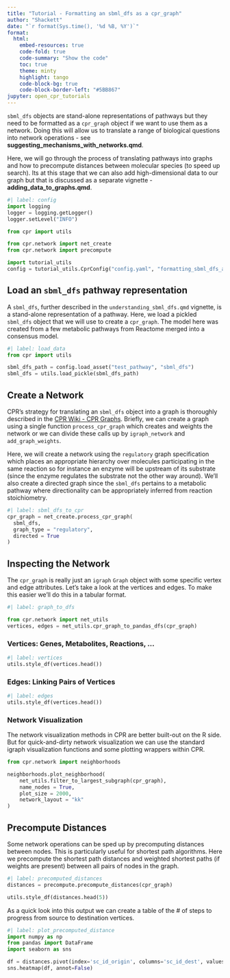 ```yaml
---
title: "Tutorial - Formatting an sbml_dfs as a cpr_graph"
author: "Shackett"
date: "`r format(Sys.time(), '%d %B, %Y')`"
format:
  html:
    embed-resources: true
    code-fold: true
    code-summary: "Show the code"
    toc: true
    theme: minty
    highlight: tango
    code-block-bg: true
    code-block-border-left: "#5BB867"
jupyter: open_cpr_tutorials
---
```


`sbml_dfs` objects are stand-alone representations of pathways but they need to be formatted as a `cpr_graph` object if we want to use them as a network. Doing this will allow us to translate a range of biological questions into network operations - see **suggesting_mechanisms_with_networks.qmd**.

Here, we will go through the process of translating pathways into graphs and how to precompute distances between molecular species (to speed up search). Its at this stage that we can also add high-dimensional data to our graph but that is discussed as a separate vignette - **adding_data_to_graphs.qmd**.

```python
#| label: config
import logging
logger = logging.getLogger()
logger.setLevel("INFO")

from cpr import utils

from cpr.network import net_create
from cpr.network import precompute

import tutorial_utils
config = tutorial_utils.CprConfig("config.yaml", "formatting_sbml_dfs_as_cpr_graphs")
```

## Load an `sbml_dfs` pathway representation

A `sbml_dfs`, further described in the `understanding_sbml_dfs.qmd` vignette, is a stand-alone representation of a pathway. Here, we load a pickled `sbml_dfs` object that we will use to create a `cpr_graph`. The model here was created from a few metabolic pathways from Reactome merged into a consensus model.

```python
#| label: load_data
from cpr import utils

sbml_dfs_path = config.load_asset("test_pathway", "sbml_dfs")
sbml_dfs = utils.load_pickle(sbml_dfs_path)
```

## Create a Network

CPR's strategy for translating an `sbml_dfs` object into a graph is thoroughly described in the  [CPR Wiki - CPR Graphs](https://github.com/calico/Open-CPR/wiki/CPR-Graphs). Briefly, we can create a graph using a single function `process_cpr_graph` which creates and weights the network or we can divide these calls up by `igraph_network` and `add_graph_weights`.

Here, we will create a network using the `regulatory` graph specification which places an appropriate hierarchy over molecules participating in the same reaction so for instance an enzyme will be upstream of its substrate (since the enzyme regulates the substrate not the other way around). We'll also create a directed graph since the `sbml_dfs` pertains to a metabolic pathway where directionality can be appropriately inferred from reaction stoichiometry.

```python
#| label: sbml_dfs_to_cpr
cpr_graph = net_create.process_cpr_graph(
  sbml_dfs,
  graph_type = "regulatory",
  directed = True
)
```

## Inspecting the Network

The `cpr_graph` is really just an `igraph` `Graph` object with some specific vertex and edge attributes. Let's take a look at the vertices and edges. To make this easier we'll do this in a tabular format.

```python
#| label: graph_to_dfs

from cpr.network import net_utils
vertices, edges = net_utils.cpr_graph_to_pandas_dfs(cpr_graph)
```

### Vertices: Genes, Metabolites, Reactions, ...

```python
#| label: vertices
utils.style_df(vertices.head())
```

### Edges: Linking Pairs of Vertices

```python
#| label: edges
utils.style_df(vertices.head())
```

### Network Visualization

The network visualization methods in CPR are better built-out on the R side. But for quick-and-dirty network visualization we can use the standard igraph visualization functions and some plotting wrappers within CPR.

```python
from cpr.network import neighborhoods

neighborhoods.plot_neighborhood(
    net_utils.filter_to_largest_subgraph(cpr_graph),
    name_nodes = True,
    plot_size = 2000,
    network_layout = "kk" 
)
```

## Precompute Distances

Some network operations can be sped up by precomputing distances between nodes. This is particularly useful for shortest path algorithms. Here we precompute the shortest path distances and weighted shortest paths (if weights are present) between all pairs of nodes in the graph.

```python
#| label: precomputed_distances
distances = precompute.precompute_distances(cpr_graph)

utils.style_df(distances.head(5))
```

As a quick look into this output we can create a table of the # of steps to progress from source to destination vertices.

```python
#| label: plot_precomputed_distance
import numpy as np 
from pandas import DataFrame
import seaborn as sns

df = distances.pivot(index='sc_id_origin', columns='sc_id_dest', values='path_length')
sns.heatmap(df, annot=False)
```

